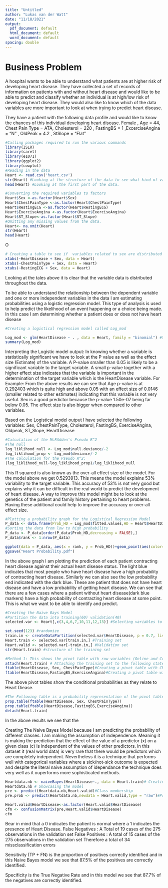 ---
title: "Untitled"
author: "Lukas van der Watt"
date: "11/18/2021"
output:
  pdf_document: default
  html_document: default
  word_document: default
spacing: double
---
# Business Problem
A hospital wants to be able to understand what patients are at higher risk of developing heart disease. They have collected a set of records of information on patients with and without heart disease and would like to be able to predict and classify whether an individual is at high/low risk of developing heart disease. They would also like to know which of the data variables are more important to look at when trying to predict heart disease.

They have a patient with the following data profile and would like to know the chances of this individual developing heart disease.
Female , Age = 44, Chest Pain Type = ATA, Cholesterol = 220 , FastingBS = 1 ,ExcerciseAngina = "N" , OldPeak = 4.2 , StSlope = "Flat"

```{r}
#Calling packages required to run the various commands 
library(ISLR)
library(caret)
library(e1071)
library(ggplot2)
library(cowplot)
#Reading in the data
Heart <- read.csv('heart.csv')
str(Heart) #Looking at the structure of the data to see what kind of variables are present
head(Heart) #Looking at the first part of the data.
```
```{r}
#Converting the required variables to factors 
Heart$Sex <-as.factor(Heart$Sex)
Heart$ChestPainType <-as.factor(Heart$ChestPainType)
Heart$RestingECG <-as.factor(Heart$RestingECG)
Heart$ExerciseAngina <-as.factor(Heart$ExerciseAngina)
Heart$ST_Slope<-as.factor(Heart$ST_Slope)
#Omitting any missing values from the data.
Heart<- na.omit(Heart)
str(Heart)
head(Heart)

```
O
```{r}
# Creating a table to see if  variables related to sex are distributed throughout the data set. If it is distributed throughout the data set there is no need to omit a certain variable because of uneven distribution.
xtabs(~HeartDisease + Sex, data = Heart)
xtabs(~ChestPainType + Sex, data = Heart)
xtabs(~RestingECG + Sex, data = Heart)
```
Looking at the tales above it is clear that the variable data is distributed throughout the data.


To be able to understand the relationship between the dependent variable and one or more independent variables in the data I am estimating probabilities using a logistic regression model. This type of analysis is used to help predict the likelihood of an event happening or a choice being made. In this case I am determining whether a patient does or does not have heart disease
```{r}
#Creating a logistical regression model called Log_mod

Log_mod <- glm(HeartDisease ~ . , data = Heart, family = "binomial") #Specifying that the binomial family of generalized linear models are being used insures that logistic regression is being preformed with the glm() command.
summary(Log_mod)
```
Interpreting the Logistic model output:
In knowing whether a variable is statistically significant we have to look at the P value as well as the effect size (Estimate) of the variable. A P-value smaller than 0.05 is likely to be a significant variable to the target variable. A small p-value together with a higher effect size indicates that the variable is important in the determination of the target variable which is the HeartDisease variable. For Example: 
From the above results we can see that Age p-value is at 0.292403 which is quite high and above 0.05 with an effect size of 0.0146 (smaller related to other estimates) indicating that this variable is not very useful. Sex is a good predictor because the p-value 1.50e-07 being far below 0.05. The effect size is also bigger when compared to other variables.

Based on the Logistical model output I have selected the following variables: 
Sex, ChestPainType, Cholesterol, FastingBS, ExerciseAngina, Oldpeak, ST_Slope, HeartDisease
```{r}
#Calculation of the McFAdden's Pseudo R^2 
#The null
log_liklihood_null <- Log_mod$null.deviance/-2
log_liklihood_prop <- Log_mod$deviance/-2
#The calculation for the Pseudo R^2: 
(log_liklihood_null-log_liklihood_prop)/log_liklihood_null

```
This R squared is also known as the over-all effect size of the model. For the model above we get 0.5293913. This means the model explains 53% variability to the target variable. This accuracy of 53% is not very good but explains why it can be difficult in the real world to predict the development of heart disease. A way to improve this model might be to look at the genetics of the patient and family history pertaining to heart problems. Having these additional could help to improve the accuracy or over-all effect size.
```{r}
#Plotting a probability graph for the Logistical Regression Model
P_data <- data.frame(Prob_HD = Log_mod$fitted.values,HD = Heart$HeartDisease)
#Sorting the data from low to high probability
P_data <- P_data[order(P_data$Prob_HD,decreasing = FALSE),]
P_data$rank <- 1:nrow(P_data)

ggplot(data = P_data, aes(x = rank, y = Prob_HD))+geom_point(aes(color=HD),alpha = 4,shape=1, stroke = 1)+xlab("Heart Disease Status")+ylab("Prediction Probability of Contracting Heart Disease")
ggsave("Heart Probability.pdf")
```
In the above graph I am plotting the prediction of each patient contracting heart disease against their actual heart disease status. The light blue indicates that most people who have heart disease have a high probability of contracting heart disease. Similarly we can also see the low probability end indicated with the dark blue. These are patient that does not have heart disease and have a low probability of getting heart disease. We can see that there are a few cases where a patient without heart disease(dark blue markers) have a high probability of contracting heart disease at some point. This is what we want to be able to identify and predict.
```{r}
#Creating the Naive Bays Model
#Partition the data into training(60) validation(40)
selected.var <- Heart[,c(3,4,6,7,10,11,12,13)] #Selecting variables to be partitioned

set.seed(123) #randomize
train.in <- createDataPartition(selected.var$HeartDisease, p = 0.7, list = FALSE) #creating a training index with the stratification variable (HeartDisease) that contains 70% of the Universal bank data. The createdatapartition command has to have a target variable identified when the index is created. This has to be the target variable for which you want similar representation in the Training and Validation sets.
Heart.train <- selected.var[train.in,] #Training set
Heart.valid <- selected.var[-train.in,] #Validation set
str(Heart.train) #structure of the training set

```
```{r}
#Method 1: This shows the pivot table with row variables (Online and CreditCard) and the column variables(Personal.Loan) These table shows the count
attach(Heart.train) # Attaching the training set to the following statements
ftable(HeartDisease, Sex, ChestPainType)#Creating a pivot table with ChestPainType as a column variable and the Heart Disease and Sex as row variables
ftable(HeartDisease,FastingBS,ExerciseAngina)#Creating a pivot table with ExerciseAngina as a column variable and the Fasting BS and ExerciseAngina as row variables
```
The above pivot tables show the conditional probabilities as they relate to Heart Diease.
```{r}
#The Following table is a probability representation of the pivot tables previously formed
prop.table(ftable(HeartDisease, Sex, ChestPainType))
prop.table(ftable(HeartDisease,FastingBS,ExerciseAngina))
detach(Heart.train)
```
In the above results we see that the 

Creating The Naive Bayes Model because I am predicting the probability of different classes. I am making the assumption of independence. Meaning it is making the prediction that the effect of the value of a predictor (x) on a given class (c) is independent of the values of other predictors. In this dataset it (real world data) is very rare that there would be predictors which are completely independent. Nevertheless it is a technique that performs well with categorical variables where a sick/not-sick outcome is expected and despite the literal naive assumption of idependance the technique does very well as it ouperforms more sophisticated methods.
```{r}
Heartdata.nb <- naiveBayes(HeartDisease~., data = Heart.train)# Creating the Naive Bayes Model on the training set. Using all variables as they relate to the target variable HeartDisease
Heartdata.nb # Showcasing the model
pre <- predict(Heartdata.nb,Heart.valid)#Class membership
pre.prob <- predict(Heartdata.nb,newdata = Heart.valid,type = "raw")#Probabilities
```

```{r}
Heart.valid$HeartDisease<-as.factor(Heart.valid$HeartDisease)
cfm <- confusionMatrix(pre,Heart.valid$HeartDisease)
cfm
```
Bear in mind that a 0 indicates the patient is normal where a 1 indicates the presence of Heart Disease.
False Negatives : A Total of 19 cases of the 275 observations in the validation set
False Positives : A total of 15 cases of the 275 observations in the validation set
Therefore a total of 34 missclassification errors

Sensitivity (TP + FN) is the proportion of positives correctly identified and in this Naive Bayes model we see that 87.5% of the positives are correctly identified.

Specificity is the True Negative Rate and in this model we see that  87.7% of the negatives are correctly identified.


